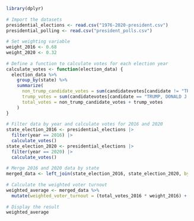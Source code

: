 ```r
  library(dplyr)
  
  # Import the datasets
  presidential_elections <- read.csv("1976-2020-president.csv")
  presidential_polling <- read.csv("president_polls.csv")
  
  # Set weighting variable
  weight_2016 <- 0.68
  weight_2020 <- 0.32
  
  # Define a function to calculate votes for each election year
  calculate_votes <- function(election_data) {
    election_data %>%
      group_by(state) %>%
      summarize(
        non_trump_candidate_votes = sum(candidatevotes[candidate != "TRUMP, DONALD J."], na.rm = TRUE),
        trump_votes = sum(candidatevotes[candidate == "TRUMP, DONALD J."], na.rm = TRUE),
        total_votes = non_trump_candidate_votes + trump_votes
      )
  }
  
  # Filter data by year and calculate votes for 2016 and 2020
  state_election_2016 <- presidential_elections |>
    filter(year == 2016) |>
    calculate_votes()
  state_election_2020 <- presidential_elections |>
    filter(year == 2020) |>
    calculate_votes()
  
  # Merge 2016 and 2020 data by state
  merged_data <- left_join(state_election_2016, state_election_2020, by = "state", suffix = c("_2016", "_2020"))
  
  # Calculate the weighted voter turnout
  weighted_average <- merged_data %>%
    mutate(weighted_voter_turnout = (total_votes_2016 * weight_2016) + (total_votes_2020 * weight_2020))
  
  # Display the result
  weighted_average
  
```

